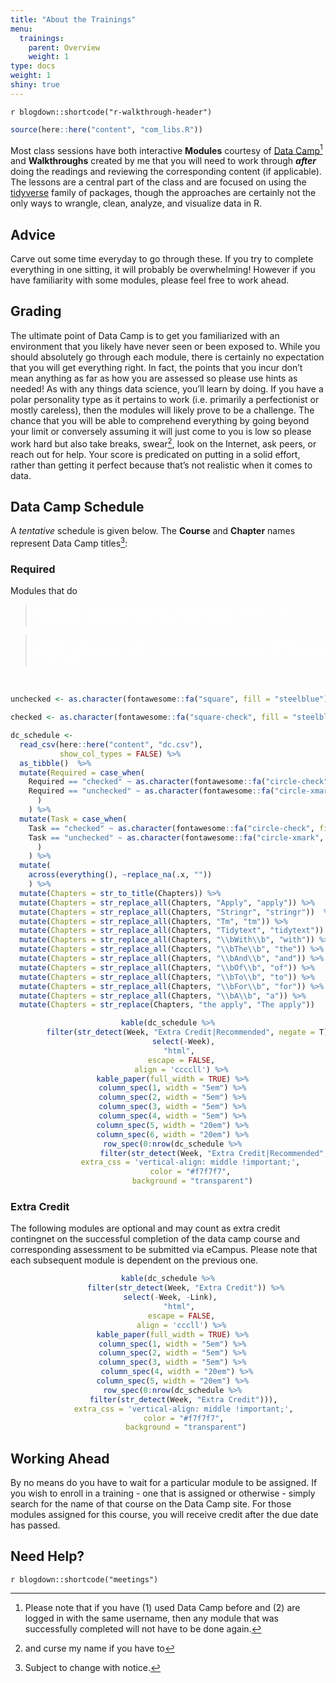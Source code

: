```yaml
---
title: "About the Trainings"
menu:
  trainings:
    parent: Overview
    weight: 1
type: docs
weight: 1
shiny: true
---
```


`r blogdown::shortcode("r-walkthrough-header")`

```r
source(here::here("content", "com_libs.R"))
```

Most class sessions have both interactive **Modules** courtesy of [Data Camp](https://www.datacamp.com/)^[Please note that if you have (1) used Data Camp before and (2) are logged in with the same username, then any module that was successfully completed will not have to be done again.] and **Walkthroughs** created by me that you will need to work through ***after*** doing the readings and reviewing the corresponding content (if applicable). The lessons are a central part of the class and are focused on using the [tidyverse](https://www.tidyverse.org/) family of packages, though the approaches are certainly not the only ways to wrangle, clean, analyze, and visualize data in R. 

## Advice
Carve out some time everyday to go through these. If you try to complete everything in one sitting, it will probably be overwhelming! However if you have familiarity with some modules, please feel free to work ahead.

## Grading
The ultimate point of Data Camp is to get you familiarized with an environment that you likely have never seen or been exposed to. While you should absolutely go through each module, there is certainly no expectation that you will get everything right. In fact, the points that you incur don't mean anything as far as how you are assessed so please use hints as needed! As with any things data science, you'll learn by doing. If you have a polar personality type as it pertains to work (i.e. primarily a perfectionist or mostly careless), then the modules will likely prove to be a challenge. The chance that you will be able to comprehend everything by going beyond your limit or conversely assuming it will just come to you is low so please work hard but also take breaks, swear^[and curse my name if you have to], look on the Internet, ask peers, or reach out for help. Your score is predicated on putting in a solid effort, rather than getting it perfect because that's not realistic when it comes to data. 

## Data Camp Schedule
A *tentative* schedule is given below. The **Course** and **Chapter** names represent Data Camp titles^[Subject to change with notice.]:

### Required
Modules that do

> <span style="color:#ffffff"><i><b>not require</b> a corresponding task</i> will be assessed only on the successful completion of the data camp course</span>

> <span style="color:#ffffff"><i><b>require</b> a task</i> will be assessed on both the successful completion of the data camp course and corresponding assessment to be submitted via eCampus</span>

<br>

```r
unchecked <- as.character(fontawesome::fa("square", fill = "steelblue"))

checked <- as.character(fontawesome::fa("square-check", fill = "steelblue"))

dc_schedule <- 
  read_csv(here::here("content", "dc.csv"),
           show_col_types = FALSE) %>% 
  as_tibble()  %>%
  mutate(Required = case_when(
    Required == "checked" ~ as.character(fontawesome::fa("circle-check", fill = "#428bca", height = "15px")),
    Required == "unchecked" ~ as.character(fontawesome::fa("circle-xmark", fill = "#d9534f", height = "15px"))
      )
    ) %>%
  mutate(Task = case_when(
    Task == "checked" ~ as.character(fontawesome::fa("circle-check", fill = "#428bca", height = "15px")),
    Task == "unchecked" ~ as.character(fontawesome::fa("circle-xmark", fill = "#d9534f", height = "15px"))
      )
    ) %>%
  mutate(
    across(everything(), ~replace_na(.x, ""))
    ) %>%
  mutate(Chapters = str_to_title(Chapters)) %>%
  mutate(Chapters = str_replace_all(Chapters, "Apply", "apply")) %>%
  mutate(Chapters = str_replace_all(Chapters, "Stringr", "stringr"))  %>%
  mutate(Chapters = str_replace_all(Chapters, "Tm", "tm")) %>%
  mutate(Chapters = str_replace_all(Chapters, "Tidytext", "tidytext")) %>%
  mutate(Chapters = str_replace_all(Chapters, "\\bWith\\b", "with")) %>%
  mutate(Chapters = str_replace_all(Chapters, "\\bThe\\b", "the")) %>%
  mutate(Chapters = str_replace_all(Chapters, "\\bAnd\\b", "and")) %>%
  mutate(Chapters = str_replace_all(Chapters, "\\bOf\\b", "of")) %>%
  mutate(Chapters = str_replace_all(Chapters, "\\bTo\\b", "to")) %>%
  mutate(Chapters = str_replace_all(Chapters, "\\bFor\\b", "for")) %>%
  mutate(Chapters = str_replace_all(Chapters, "\\bA\\b", "a")) %>%
  mutate(Chapters = str_replace(Chapters, "the apply", "The apply"))
```

<center>
```r
kable(dc_schedule %>%
        filter(str_detect(Week, "Extra Credit|Recommended", negate = T)) %>%
        select(-Week), 
      "html", 
      escape = FALSE,
      align = 'ccccll') %>%
  kable_paper(full_width = TRUE) %>%
  column_spec(1, width = "5em") %>%
  column_spec(2, width = "5em") %>%
  column_spec(3, width = "5em") %>%
  column_spec(4, width = "5em") %>%
  column_spec(5, width = "20em") %>%
  column_spec(6, width = "20em") %>%
  row_spec(0:nrow(dc_schedule %>%
                    filter(str_detect(Week, "Extra Credit|Recommended", negate = T))), 
           extra_css = 'vertical-align: middle !important;', 
           color = "#f7f7f7", 
           background = "transparent")
```
</center>

### Extra Credit
The following modules are optional and may count as extra credit contingnet on the successful completion of the data camp course and corresponding assessment to be submitted via eCampus. Please note that each subsequent module is dependent on the previous one.

<center>
```r
kable(dc_schedule %>%
        filter(str_detect(Week, "Extra Credit")) %>%
  select(-Week, -Link), 
      "html", 
      escape = FALSE,
      align = 'cccll') %>%
  kable_paper(full_width = TRUE) %>%
  column_spec(1, width = "5em") %>%
  column_spec(2, width = "5em") %>%
  column_spec(3, width = "5em") %>%
    column_spec(4, width = "20em") %>%
  column_spec(5, width = "20em") %>%
  row_spec(0:nrow(dc_schedule %>%
        filter(str_detect(Week, "Extra Credit"))), 
        extra_css = 'vertical-align: middle !important;', 
        color = "#f7f7f7", 
        background = "transparent")
```
</center>

## Working Ahead
By no means do you have to wait for a particular module to be assigned. If you wish to enroll in a training - one that is assigned or otherwise - simply search for the name of that course on the Data Camp site. For those modules assigned for this course, you will receive credit after the due date has passed.

## Need Help?

`r blogdown::shortcode("meetings")`
